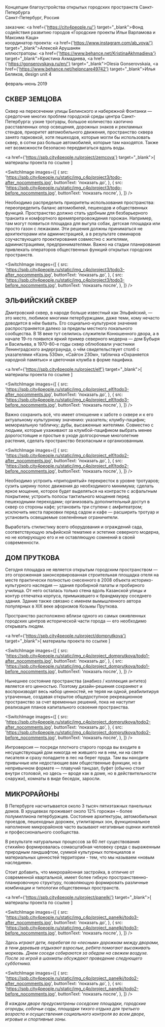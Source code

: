 
<Title>КОНЦЕПЦИИ spb.city4people.ru</Title>

Концепции благоустройства открытых городских пространств Санкт-Петербурга<br/>
Санкт-Петербург, Россия

заказчик: <a href={'https://city4people.ru/'} target="_blank">Фонд содействия развитию городов «Городские проекты Ильи Варламова и Максима Каца»</a><br/>
координатор проекта: <a href={'https://www.instagram.com/ab_vova/'} target="_blank">Алексей Арушанян</a><br/>
иллюстраторы: <a href={'https://www.behance.net/KristinaAkhmadieva'} target="_blank">Кристина Ахмадиева,</a> <a href={'https://gonserovskaya.ru/en/'} target="_blank">Olesia Gonserovskaia,</a> <a href={'https://www.behance.net/helpncare49742'} target="_blank">Илья Беляков,</a> design unit 4

февраль-июнь 2019

## СКВЕР ЗЕМЦОВА

Сквер на пересечении улицы Белинского и набережной Фонтанки — средоточие многих проблем городской среды центра Санкт-Петербурга: узкие тротуары, большое количество хаотично расставленных опор освещения, дорожных знаков и рекламных стендов, приоритет автомобильного движения, пространство сквера занято парковкой, хотя пешеходов, которые могли бы использовать сквер, в сотни раз больше автомобилей, которые там находятся. Также нет возможности безопасно передвигаться вдоль воды.


<a href={'https://spb.city4people.ru/project/zemcova'} target="_blank">[ материалы проекта по ссылке ]</a>

<SwitchImage
    images={[
        {
            src: 'https://spb.city4people.ru/static/img_c4p/project3/todo-after_nocomments.jpg',
            buttonText: 'показать до',
        },
        {
            src: 'https://spb.city4people.ru/static/img_c4p/project3/todo-before_nocomments.jpg',
            buttonText: 'показать после',
        },
    ]}
/>

Необходимо распределить приоритеты использования пространства: переопределить баланс автомобилей, пешеходов и общественных функций. Пространство должно стать удобным для безбарьерного транзита и комфортного времяпрепровождения горожан. Например, там могут появиться площадка для выгула собак, детская площадка или просто газон с лежаками. Эти решения должны приниматься не архитекторами или администрацией, а в результате семинаров соучаствующего проектирования совместно с жителями, администрациями, предпринимателями. Важно на стадии планирования привлекать операторов общественных функций открытых городских пространств.

<SwitchImage
    images={[
        {
            src: 'https://spb.city4people.ru/static/img_c4p/project3/todo3-after_nocomments.jpg',
            buttonText: 'показать до',
        },
        {
            src: 'https://spb.city4people.ru/static/img_c4p/project3/todo3-before_nocomments.jpg',
            buttonText: 'показать после',
        },
    ]}
/>



## ЭЛЬФИЙСКИЙ СКВЕР

Дмитровский сквер, в народе больше известный как Эльфийский, — это место, любимое многими петербуржцами, даже теми, кому нечасто доводится в нём бывать. Его социально-культурное значение распространяется далеко за пределы местного локального сообщества. В 18 веке тут селились служители Конюшенного двора, а в начале 19-го появился яркий пример северного модерна — дом Бубыря и Васильева, в 1970–80-е годы сквер облюбовали участники Ленинградского андерграунда, о чём свидетельствует столб с указателями «Казнь 530м», «Сайгон 230м», табличка «Охраняется народной памятью» и цветочная клумба в форме пацифика.

<a href={'https://spb.city4people.ru/project/elf'} target="_blank">[ материалы проекта по ссылке ]</a>

<SwitchImage
    images={[
        {
            src: 'https://spb.city4people.ru/static/img_c4p/project_elf/todo3-after_nocomments.jpg',
            buttonText: 'показать до',
        },
        {
            src: 'https://spb.city4people.ru/static/img_c4p/project_elf/todo3-before_nocomments.jpg',
            buttonText: 'показать после',
        },
    ]}
/>

Важно сохранить всё, что имеет отношение к заботе о сквере и к его актуальному культурному значению: указатель; клумбу-пацифик; мемориальную табличку; дубы, высаженные жителями. Cовместно с людьми, которые ухаживают за клумбой-пацификом выбрать менее дорогостоящие и простые в уходе долгосрочные многолетние растения, сделать пространство безопасным и организованным.

<SwitchImage
    images={[
        {
            src: 'https://spb.city4people.ru/static/img_c4p/project_elf/todo2-after_nocomments.jpg',
            buttonText: 'показать до',
        },
        {
            src: 'https://spb.city4people.ru/static/img_c4p/project_elf/todo2-before_nocomments.jpg',
            buttonText: 'показать после',
        },
    ]}
/>

Необходимо устроить «приподнятый» перекресток в уровне тротуаров; сузить ширину полос движения до необходимого минимума; сделать яркое мощение, которое будет выделяться на контрасте с асфальтным покрытием; устроить полосы тактильного мощения перед пешеходными переходами; организовать дополнительный доступ в сквер со стороны кафе; установить три ступени с амфитеатром; исключить места парковки перед садом и кафе — расширить тротуар и установить освещаемые озеленённые ограничители.

Выработать стилистику всего оборудования и ограждений сада, соответствующую эльфийской тематике и эстетике северного модерна, но не копирующую его и не оставляющую сомнений в своей современности.
            

## ДОМ ПРУТКОВА

Сегодня площадка не является открытым городским пространством — это огороженная законсервированная строительная площадка отеля на месте практически полностью снесенного в 2008 объекта историко-культурного наследия — здания пробирной палаты и пробирного училища. От него осталась только стена вдоль Казанской улицы и контур отпечатка корпуса, примыкавшего к брандмауэру соседнего здания. Здание также связано с именем вымышленного автора популярных в XIX веке афоризмов Козьмы Пруткова.

Пространство расположено вблизи одного из самых оживленных городских центров исторической части города —  его необходимо открывать людям.
     
<a href={'https://spb.city4people.ru/project/domprutkova'} target="_blank">[ материалы проекта по ссылке ]</a>
            

<SwitchImage
    images={[
        {
            src: 'https://spb.city4people.ru/static/img_c4p/project_domprutkova/todo1-after_nocomments.jpg',
            buttonText: 'показать до',
        },
        {
            src: 'https://spb.city4people.ru/static/img_c4p/project_domprutkova/todo1-before_nocomments.jpg',
            buttonText: 'показать после',
        },
    ]}
/>


Нынешнее состояние пространства (анабиоз / коллекция антитез) является его ценностью. Поэтому дизайн-решения сохраняют и воспроизводят весь набор ценностей, не теряя ни одной, реабилитируя утраченные, создавая открытое общедоступное рекреационное пространство за счет временных решений, пока не наступит реализация планов капитального освоения пространства.


<SwitchImage
    images={[
        {
            src: 'https://spb.city4people.ru/static/img_c4p/project_domprutkova/todo2-after_nocomments.jpg',
            buttonText: 'показать до',
        },
        {
            src: 'https://spb.city4people.ru/static/img_c4p/project_domprutkova/todo2-before_nocomments.jpg',
            buttonText: 'показать после',
        },
    ]}
/>


Интроверсия — посреди плотного старого города вы входите в несуществующий дом никогда не жившего ни в нем, ни на свете писателя и сразу попадаете в лес на берег пруда. Там вы находите привычные или недостающие вам общественные функции, но в непривычном формате — плавучий танцзал, буфет (обычно стоит внутри столовой, но здесь — вроде как в доме, но в действительности снаружи), комнаты в виде беседок, заросли.



## МИКРОРАЙОНЫ


В Петербурге насчитывается около 3 тысяч пятиэтажных панельных домов. В хрущевках проживает около 12% горожан – более полумиллиона петербуржцев. Состояние архитектуры, автомобильных проездов, пешеходных дорожек, утилитарных зон, функциональное наполнение микрорайонов часто вызывают негативные оценки жителей и профессионального сообщества.

В результате натуральных процессов за 60 лет существования стихийно формировалась сомасштабная человеку среда с выраженным природным ландшафтом, суммой культурных потенциалов и материальных ценностей территории - тем, что мы называем «новым наследием».

Стоит добавить, что микрорайонная застройка, в отличие от современной квартальной, имеет более гибкую пространственно-планировочную структуру, позволяющую формировать различные комбинации и типологии общественных пространств.

<a href={'https://spb.city4people.ru/project/panelki'} target="_blank">[ материалы проекта по ссылке ]</a>

            
<SwitchImage
    images={[
        {
            src: 'https://spb.city4people.ru/static/img_c4p/project_panelki/todo3-after_nocomments.jpg',
            buttonText: 'показать до',
        },
        {
            src: 'https://spb.city4people.ru/static/img_c4p/project_panelki/todo3-before_nocomments.jpg',
            buttonText: 'показать после',
        },
    ]}
/>


_Здесь играют дети, перебегая по «лесным» дорожкам между дворами, в тени деревьев отдыхают взрослые, ребята помогают высаживать морковь. Днем соседи собираются за обедом на свежем воздухе. После за игрой в шахматы обсуждают проведение следующего субботника._

<SwitchImage
    images={[
        {
            src: 'https://spb.city4people.ru/static/img_c4p/project_panelki/todo2-after_nocomments.jpg',
            buttonText: 'показать до',
        },
        {
            src: 'https://spb.city4people.ru/static/img_c4p/project_panelki/todo2-before_nocomments.jpg',
            buttonText: 'показать после',
        },
    ]}
/>

_В каждом дворе предусмотрены соседские площадки, городские огороды, собачьи сады, площадки тихого отдыха для третьего возраста и осуществления социального контроля во всем дворе, игровые и спортивные зоны._